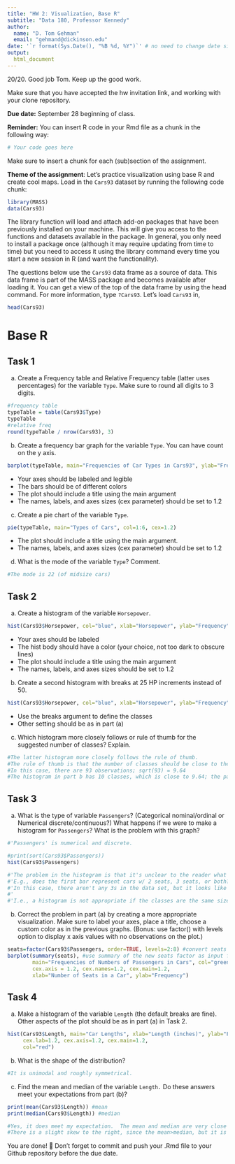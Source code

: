 ```yaml
---
title: "HW 2: Visualization, Base R"
subtitle: "Data 180, Professor Kennedy"
author: 
  name: "D. Tom Gehman"
  email: "gehmand@dickinson.edu"
date: '`r format(Sys.Date(), "%B %d, %Y")`' # no need to change date since this line grabs today's date
output: 
  html_document
---
```

20/20. Good job Tom. Keep up the good work. 

Make sure that you have accepted the hw invitation link, and working with your clone repository.

**Due date:** September 28 beginning of class.

**Reminder:** You can insert R code in your Rmd file as a chunk in the following way:
```r
# Your code goes here
```
Make sure to insert a chunk for each (sub)section of the assignment.

**Theme of the assignment**: Let's practice visualization using base R and create cool maps. Load in the `Cars93` dataset by running the following code chunk:

```r
library(MASS)
data(Cars93)
```

The library function will load and attach add-on packages that have been previously installed on your machine. This will give you access to the functions and datasets available in the package. In general, you only need to install a package once (although it may require updating from time to time) but you need to access it using the library command every time you start a new session in R (and want the functionality). 

The questions below use the `Cars93` data frame as a source of data. This data frame is part of the MASS package and becomes available after loading it. You can get a view of the top of the data frame by using the head command. For more information, type `?Cars93`. Let's load `Cars93` in,
```r
head(Cars93)
```

# Base R
## Task 1
a) Create a Frequency table and Relative Frequency table (latter uses percentages) for the variable `Type`. Make sure to round all digits to 3 digits.
```r
#frequency table
typeTable = table(Cars93$Type)
typeTable
#relative freq
round(typeTable / nrow(Cars93), 3)
```
b) Create a frequency bar graph for the variable `Type`. You can have count on the y axis.
```r
barplot(typeTable, main="Frequencies of Car Types in Cars93", ylab="Frequency", xlab="Type of Car", cex.axis=1.2, cex.names=1.2, cex.lab=1.2, col=1:6)

```

*	Your axes should be labeled and legible
*	The bars should be of different colors
*	The plot should include a title using the main argument
*	The names, labels, and axes sizes (cex parameter) should be set to 1.2

c) Create a pie chart of the variable `Type`.
```r
pie(typeTable, main="Types of Cars", col=1:6, cex=1.2)
```

* The plot should include a title using the main argument.
*	The names, labels, and axes sizes (cex parameter) should be set to 1.2

d) What is the mode of the variable `Type`? Comment.
```r
#The mode is 22 (of midsize cars)
```


## Task 2 
a) Create a histogram of the variable `Horsepower`.
```r
hist(Cars93$Horsepower, col="blue", xlab="Horsepower", ylab="Frequency", cex.lab=1.2, cex.axis=1.2, cex.main=1.2, main="Horsepower of Cars")
```

*	Your axes should be labeled
*	The hist body should have a color (your choice, not too dark to obscure lines) 
*	The plot should include a title using the main argument
*	The names, labels, and axes sizes should be set to 1.2

b) Create a second histogram with breaks at 25 HP increments instead of 50.
```r
hist(Cars93$Horsepower, col="blue", xlab="Horsepower", ylab="Frequency", cex.lab=1.2, cex.axis=1.2, cex.main=1.2, main="Horsepower of Cars", breaks=seq(50, 300, 25))
```

* Use the breaks argument to define the classes
* Other setting should be as in part (a)

c) Which histogram more closely follows or rule of thumb for the suggested number of classes? Explain.
```r
#The latter histogram more closely follows the rule of thumb.  
#The rule of thumb is that the number of classes should be close to the square root of the number of observations.  
#In this case, there are 93 observations; sqrt(93) = 9.64
#The histogram in part b has 10 classes, which is close to 9.64; the part a histogram only has 5.  
```


## Task 3 
a) What is the type of variable `Passengers`? (Categorical nominal/ordinal or Numerical discrete/continuous?) What happens if we were to make a histogram for `Passengers`? What is the problem with this graph?
```r
#'Passengers' is numerical and discrete. 

#print(sort(Cars93$Passengers))
hist(Cars93$Passengers)

#'The problem in the histogram is that it's unclear to the reader what is represented by the bars.  
#'E.g., does the first bar represent cars w/ 2 seats, 3 seats, or both?  Does the second represent 3s, 4s, or both?  
#'In this case, there aren't any 3s in the data set, but it looks like there are some on the histogram since the 2s are in that column.  
#'
#'I.e., a histogram is not appropriate if the classes are the same size as the distances between the data points.  


```

b) Correct the problem in part (a) by creating a more appropriate visualization. Make sure to label your axes, place a title, choose a custom color as in the previous graphs. (Bonus: use factor() with levels option to display x axis values with no observations on the plot.)
```r
seats=factor(Cars93$Passengers, order=TRUE, levels=2:8) #convert seats into an ordered factor, with numbers 2,3,4...8 as levels 
barplot(summary(seats), #use summary of the new seats factor as input for barplot
        main="Frequencies of Numbers of Passengers in Cars", col="green",
        cex.axis = 1.2, cex.names=1.2, cex.main=1.2, 
        xlab="Number of Seats in a Car", ylab="Frequency")
```

## Task 4 
a) Make a histogram of the variable `Length` (the default breaks are fine). Other aspects of the plot should be as in part (a) in Task 2.
```r
hist(Cars93$Length, main="Car Lengths", xlab="Length (inches)", ylab="Frequency",
     cex.lab=1.2, cex.axis=1.2, cex.main=1.2,
     col="red")
```

b) What is the shape of the distribution?
```r
#It is unimodal and roughly symmetrical.  
```


c) Find the mean and median of the variable `Length.` Do these answers meet your expectations from part (b)?
```r
print(mean(Cars93$Length)) #mean
print(median(Cars93$Length)) #median

#Yes, it does meet my expectation.  The mean and median are very close to each other, so the graph is roughly symmetrical (i.e., little/no skew).  
#There is a slight skew to the right, since the mean>median, but it is small and to be expected with any data set.  
```

You are done! 🏁 Don't forget to commit and push your .Rmd file to your Github repository before the due date.


